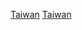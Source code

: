 {{EstcatCountryDecade|18|6|19|台灣|Taiwan}}

[[Category:1860年代亞洲建立|Taiwan]]
[[Category:1860年代中國建立|Taiwan]]